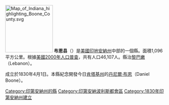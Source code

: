 {{noteTA
|T=zh-hans:布恩县 (印第安纳州);zh-hk:布恩縣 (印第安納州);zh-tw:布恩郡 (印地安納州);
|G1=USState
}}

{{Otheruses|布恩縣|subject=美國印地安納州的一個縣|other=同名的縣}}
[[File:Map_of_Indiana_highlighting_Boone_County.svg|150px]]
'''布恩县'''（{{lang-en|Boone County}}）是[[美國|美國]][[印地安納州|印地安納州]]中部的一個縣。面積1,096平方公里。根據[[美國2000年人口普查|美國2000年人口普查]]，共有人口46,107人。縣治[[黎巴嫩_(印地安納州)|黎巴嫩]]（Lebanon）。

成立於1830年4月1日。本縣紀念開發今日[[肯塔基州|肯塔基州]]的[[丹尼爾·布恩|丹尼爾·布恩]]（Daniel Boone）。

{{印第安納州}}
{{布恩縣 (印地安納州)}}
{{Authority control}}

{{DEFAULTSORT:Boone County}}
[[Category:印第安納州的縣|Category:印第安納州的縣]]
[[Category:印第安納波利斯都會區|Category:印第安納波利斯都會區]]
[[Category:1830年印第安納州建立|Category:1830年印第安納州建立]]